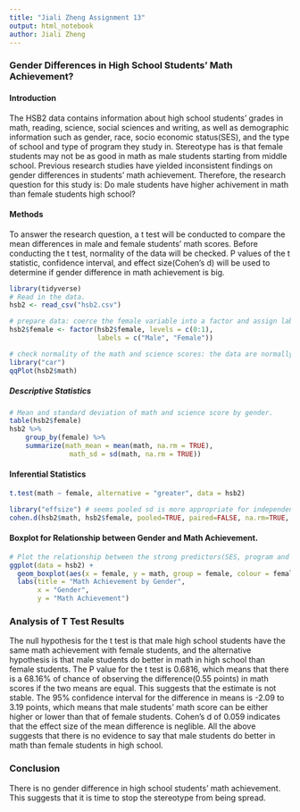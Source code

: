 ```yaml
---
title: "Jiali Zheng Assignment 13"
output: html_notebook
author: Jiali Zheng 
---
```

### Gender Differences in High School Students' Math Achievement? 

#### Introduction 
The HSB2 data contains information about high school students' grades in math, reading, science, social sciences and writing, as well as demographic information such as gender, race, socio economic status(SES), and the type of school and type of program they study in. Stereotype has is that female students may not be as good in math as male students starting from middle school. Previous research studies have yielded inconsistent findings on gender differences in students' math achievement. Therefore, the research question for this study is: Do male students have higher achivement in math than female students high school?

#### Methods
To answer the research question, a t test will be conducted to compare the mean differences in male and female students' math scores. Before conducting the t test, normality of the data will be checked. P values of the t statistic, confidence interval, and effect size(Cohen's d) will be used to determine if gender difference in math achievement is big.
```r
library(tidyverse)
# Read in the data.
hsb2 <- read_csv("hsb2.csv")
```

```r
# prepare data: coerce the female variable into a factor and assign labels to the two levels.
hsb2$female <- factor(hsb2$female, levels = c(0:1), 
                      labels = c("Male", "Female"))
```

```r
# check normality of the math and science scores: the data are normally distributed 
library("car")
qqPlot(hsb2$math)
```
##### Descriptive Statistics
```r
# Mean and standard deviation of math and science score by gender.
table(hsb2$female)
hsb2 %>%
    group_by(female) %>%
    summarize(math_mean = mean(math, na.rm = TRUE),
               math_sd = sd(math, na.rm = TRUE))
```
#### Inferential Statistics
```r
t.test(math ~ female, alternative = "greater", data = hsb2)
```

```r
library("effsize") # seems pooled sd is more appropriate for independent sample t test
cohen.d(hsb2$math, hsb2$female, pooled=TRUE, paired=FALSE, na.rm=TRUE, conf.level=0.95)
```
#### Boxplot for Relationship between Gender and Math Achievement.
```r
# Plot the relationship between the strong predictors(SES, program and race) and outcome variable.
ggplot(data = hsb2) + 
  geom_boxplot(aes(x = female, y = math, group = female, colour = female)) +
  labs(title = "Math Achievement by Gender",
       x = "Gender",
       y = "Math Achievement")
```
### Analysis of T Test Results
The null hypothesis for the t test is that male high school students have the same math achievement with female students, and the alternative hypothesis is that male students do better in math in high school than female students. The P value for the t test is 0.6816, which means that there is a 68.16% of chance of observing the difference(0.55 points) in math scores if the two means are equal. This suggests that the estimate is not stable. The 95% confidence interval for the difference in means is -2.09 to 3.19 points, which means that male students' math score can be either higher or lower than that of female students. Cohen's d of 0.059 indicates that the effect size of the mean difference is neglible. All the above suggests that there is no evidence to say that male students do better in math than female students in high school. 

### Conclusion 
There is no gender difference in high school students' math achievement. This suggests that it is time to stop the stereotype from being spread. 